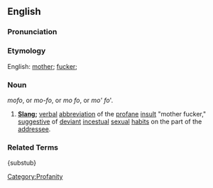 ==English==
[[Category:Profanity]]

===Pronunciation===
{{substub}}

===Etymology===
English: [[mother]]; [[fuck]]er;

===Noun===
''mofo'', or ''mo-fo'', or ''mo fo'', or ''mo' fo'''.

# '''[[Slang]];''' [[verbal]] [[abbreviate|abbreviation]] of the [[profane]] [[insult]] "mother fucker," [[suggestion|suggestive]] of [[deviance|deviant]] [[incest]]ual [[sex]]ual [[habit]]s on the part of the [[address]]ee.

===Related Terms===
{substub}